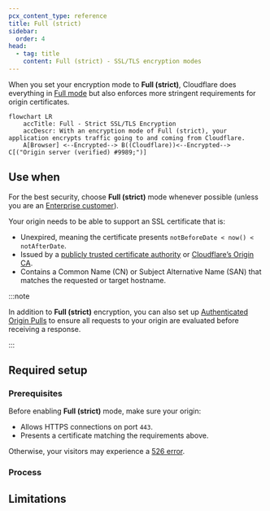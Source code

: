 ```yaml
---
pcx_content_type: reference
title: Full (strict)
sidebar:
  order: 4
head:
  - tag: title
    content: Full (strict) - SSL/TLS encryption modes
---
```



When you set your encryption mode to **Full (strict)**, Cloudflare does everything in [Full mode](/ssl/origin-configuration/ssl-modes/full/) but also enforces more stringent requirements for origin certificates.

```mermaid
flowchart LR
    accTitle: Full - Strict SSL/TLS Encryption
    accDescr: With an encryption mode of Full (strict), your application encrypts traffic going to and coming from Cloudflare.
    A[Browser] <--Encrypted--> B((Cloudflare))<--Encrypted--> C[("Origin server (verified) #9989;")]
```

## Use when

For the best security, choose **Full (strict)** mode whenever possible (unless you are an [Enterprise customer](/ssl/origin-configuration/ssl-modes/ssl-only-origin-pull/)).

Your origin needs to be able to support an SSL certificate that is:

- Unexpired, meaning the certificate presents `notBeforeDate < now() < notAfterDate`.
- Issued by a [publicly trusted certificate authority](https://github.com/cloudflare/cfssl_trust) or [Cloudflare’s Origin CA](/ssl/origin-configuration/origin-ca/).
- Contains a Common Name (CN) or Subject Alternative Name (SAN) that matches the requested or target hostname.

:::note

In addition to **Full (strict)** encryption, you can also set up [Authenticated Origin Pulls](/ssl/origin-configuration/authenticated-origin-pull/) to ensure all requests to your origin are evaluated before receiving a response.

:::

## Required setup

### Prerequisites

Before enabling **Full (strict)** mode, make sure your origin:

- Allows HTTPS connections on port `443`.
- Presents a certificate matching the requirements above.

Otherwise, your visitors may experience a [526 error](/support/troubleshooting/cloudflare-errors/troubleshooting-cloudflare-5xx-errors/#error-526-invalid-ssl-certificate).

### Process

<Tabs syncKey="dashPlusAPI"> <TabItem label="Dashboard">

<Render file="change-encryption-mode-dash" />

</TabItem> <TabItem label="API">

<Render file="change-encryption-mode-api" />

</TabItem> </Tabs>

## Limitations

<Render file="ssl-mode-errors" />
